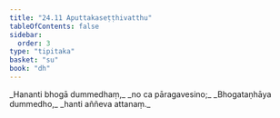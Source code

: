 ```yaml
---
title: "24.11 Aputtakaseṭṭhivatthu"
tableOfContents: false
sidebar:
  order: 3
type: "tipitaka"
basket: "su"
book: "dh"
---
```



<DynamicBreadcrumb />

<Division number="355" book="dh" bookNo="18" page="64">

<Paragraph number="381" type="verses" book="dh">
_Hananti bhogā dummedhaṃ,_  
_no ca pāragavesino;_  
_Bhogataṇhāya dummedho,_  
_hanti aññeva attanaṃ._
</Paragraph>
</Division>